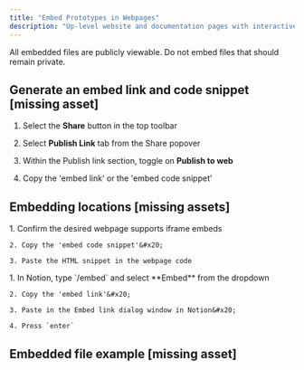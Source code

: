 ```yaml
---
title: "Embed Prototypes in Webpages"
description: "Up-level website and documentation pages with interactive 3D files. "
---
```


<Info>
  All embedded files are publicly viewable. Do not embed files that should remain private. &#x20;
</Info>

## Generate an embed link and code snippet \[missing asset]

1. Select the **Share** button in the top toolbar

2. Select **Publish Link** tab from the Share popover

3. Within the Publish link section, toggle on **Publish to web**

4. Copy the 'embed link' or the 'embed code snippet'

## Embedding locations \[missing assets]

<AccordionGroup>
  <Accordion title="Website pages" defaultOpen={false}>
    1. Confirm the desired webpage supports iframe embeds

    2. Copy the 'embed code snippet'&#x20;

    3. Paste the HTML snippet in the webpage code
  </Accordion>

  <Accordion title="Notion pages" defaultOpen={false}>
    1. In Notion, type `/embed` and select **Embed** from the dropdown

    2. Copy the 'embed link'&#x20;

    3. Paste in the Embed link dialog window in Notion&#x20;

    4. Press `enter`
  </Accordion>
</AccordionGroup>

## Embedded file example \[missing asset]